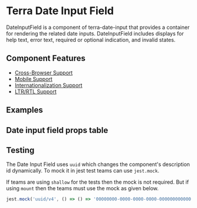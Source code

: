 


<Badge />

# Terra Date Input Field

DateInputField is a component of terra-date-input that provides a container for rendering the related date inputs. DateInputField includes displays for help text, error text, required or optional indication, and invalid states.

## Component Features

 * [Cross-Browser Support](https://engineering.cerner.com/terra-ui/about/terra-ui/component-standards#cross-browser-support)
 * [Mobile Support](https://engineering.cerner.com/terra-ui/about/terra-ui/component-standards#mobile-support)
 * [Internationalization Support](https://engineering.cerner.com/terra-ui/about/terra-ui/component-standards#internationalization-i18n)
 * [LTR/RTL Support](https://engineering.cerner.com/terra-ui/about/terra-ui/component-standards#ltr--rtl)

## Examples
<DefaultDateInputField title='Default DateInputField' />
<RequiredDateInputField title='Required DateInputField' />
<HideRequiredDateInputField  title='Hide Required DateInputField' />
<InlineDateInputField title='Inline DateInputField'/>
<OptionalDateInputField title='Optional DateInputField' />
<MonthDayYearDateInputField title='Month Day Year Display Format DateInputField' />
<DayMonthYearDateInputField title='Day Month Year Display Format DateInputField' />
<IncompleteDateInputField title='Incomplete DateInputField' description='Applies theme-specific styling for incomplete. ***Note: Only use incomplete if given specific guidance, reserved for specific applications when no value has been provided. Not for general use.***' />

## Date input field props table
<DateInputFieldPropsTable />

## Testing

The Date Input Field uses `uuid` which changes the component's description id dynamically. To mock it in jest test teams can use `jest.mock`.

If teams are using `shallow` for the tests then the mock is not required. But if using `mount` then the teams must use the mock as given below.

```js
jest.mock('uuid/v4', () => () => '00000000-0000-0000-0000-000000000000');
```
